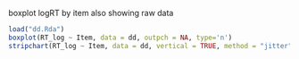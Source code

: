 boxplot logRT by item also showing raw data

```r
load("dd.Rda")
boxplot(RT_log ~ Item, data = dd, outpch = NA, type='n') 
stripchart(RT_log ~ Item, data = dd, vertical = TRUE, method = "jitter", pch = 19, cex=.25, col='lightblue',add = TRUE) 
```
